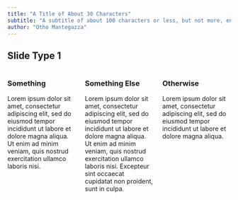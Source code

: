 ```yaml
---
title: "A Title of About 30 Characters"
subtitle: "A subtitle of about 100 characters or less, but not more, enough to fill around 2 rows of text."
author: "Otho Mantegazza"
---
```

 
## {background-image="img/playfair-timeseries.png" background-size="contain" background-repeat="no-repeat"}
 
## Slide Type 1

:::: {.columns}

::: {.column width="33%"}
### Something

Lorem ipsum dolor sit amet, consectetur adipiscing elit, sed do eiusmod tempor incididunt ut labore et dolore magna aliqua. Ut enim ad minim veniam, quis nostrud exercitation ullamco laboris nisi.
:::

::: {.column width="33%"}
### Something Else

Lorem ipsum dolor sit amet, consectetur adipiscing elit, sed do eiusmod tempor incididunt ut labore et dolore magna aliqua. Ut enim ad minim veniam, quis nostrud exercitation ullamco laboris nisi. Excepteur sint occaecat cupidatat non proident, sunt in culpa.
:::

::: {.column width="33%"}
### Otherwise

Lorem ipsum dolor sit amet, consectetur adipiscing elit, sed do eiusmod tempor incididunt ut labore et dolore magna aliqua.
:::

::::